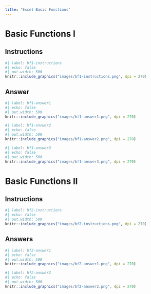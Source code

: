 ```yaml
---
title: "Excel Basic Functions"
---
```


# Basic Functions I

## Instructions

```r
#| label: bf1-instructions
#| echo: false
#| out.width: 500
knitr::include_graphics("images/bf1-instructions.png", dpi = 270)
```

## Answer

```r
#| label: bf1-answer1
#| echo: false
#| out.width: 500
knitr::include_graphics("images/bf1-answer1.png", dpi = 270)
```

```r
#| label: bf1-answer2
#| echo: false
#| out.width: 500
knitr::include_graphics("images/bf1-answer2.png", dpi = 270)
```

```r
#| label: bf1-answer3
#| echo: false
#| out.width: 500
knitr::include_graphics("images/bf1-answer3.png", dpi = 270)
```

# Basic Functions II

## Instructions

```r
#| label: bf2-instructions
#| echo: false
#| out.width: 500
knitr::include_graphics("images/bf2-instructions.png", dpi = 270)
```

## Answers

```r
#| label: bf2-answer1
#| echo: false
#| out.width: 500
knitr::include_graphics("images/bf2-answer1.png", dpi = 270)
```

```r
#| label: bf2-answer2
#| echo: false
#| out.width: 500
knitr::include_graphics("images/bf2-answer2.png", dpi = 270)
```
